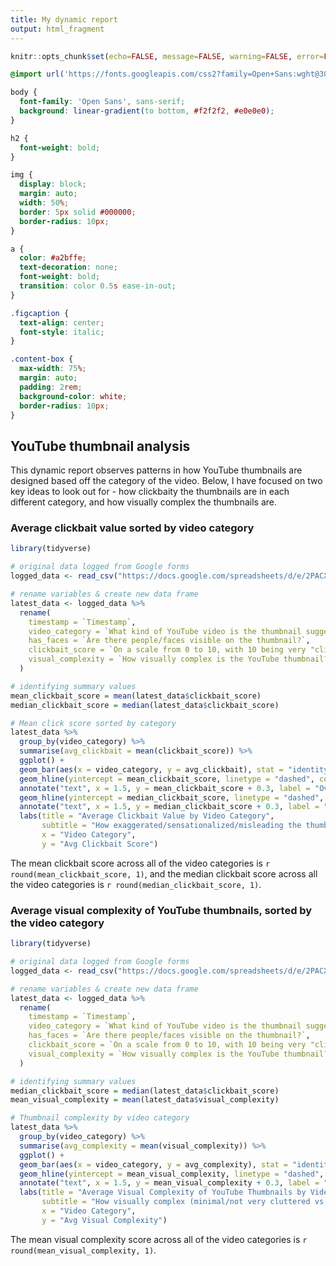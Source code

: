 ```yaml
---
title: My dynamic report
output: html_fragment
---
```


```r
knitr::opts_chunk$set(echo=FALSE, message=FALSE, warning=FALSE, error=FALSE)

```

```css
@import url('https://fonts.googleapis.com/css2?family=Open+Sans:wght@300..800&family=Roboto&display=swap');

body {
  font-family: 'Open Sans', sans-serif;
  background: linear-gradient(to bottom, #f2f2f2, #e0e0e0);
}

h2 {
  font-weight: bold;
}

img {
  display: block;
  margin: auto;
  width: 50%;
  border: 5px solid #000000;
  border-radius: 10px;
}

a {
  color: #a2bffe;
  text-decoration: none;
  font-weight: bold;
  transition: color 0.5s ease-in-out;
}

.figcaption {
  text-align: center;
  font-style: italic;
}

.content-box {
  max-width: 75%;
  margin: auto;
  padding: 2rem;
  background-color: white;
  border-radius: 10px;
}

```
<div class="content-box">
## YouTube thumbnail analysis

This dynamic report observes patterns in how YouTube thumbnails are designed based off the category of the video.
Below, I have focused on two key ideas to look out for - how clickbaity the thumbnails are in each different category, and how visually complex the thumbnails are. 

### Average clickbait value sorted by video category

```r
library(tidyverse)

# original data logged from Google forms
logged_data <- read_csv("https://docs.google.com/spreadsheets/d/e/2PACX-1vSB5uWBQ7zIPmwYYxTWnseFjsoVWPTGBp4nYuq2b4FMHCtaMSnTWFKiYo3wRrKRmMv1QmnkJKc9aQB_/pub?gid=1101770303&single=true&output=csv")

# rename variables & create new data frame
latest_data <- logged_data %>%
  rename(
    timestamp = `Timestamp`,
    video_category = `What kind of YouTube video is the thumbnail suggesting?`,
    has_faces = `Are there people/faces visible on the thumbnail?`,
    clickbait_score = `On a scale from 0 to 10, with 10 being very "clickbaity", how "clickbait" is the thumbnail? (How exaggerated/sensationalized/misleading) is the thumbnail?`,
    visual_complexity = `How visually complex is the YouTube thumbnail? With 1 Being minimal/less cluttered, and 5 being very cluttered, with many things present in the thumbnail.`
  )

# identifying summary values
mean_clickbait_score = mean(latest_data$clickbait_score)
median_clickbait_score = median(latest_data$clickbait_score)

# Mean click score sorted by category
latest_data %>%
  group_by(video_category) %>%
  summarise(avg_clickbait = mean(clickbait_score)) %>% 
  ggplot() +
  geom_bar(aes(x = video_category, y = avg_clickbait), stat = "identity") +
  geom_hline(yintercept = mean_clickbait_score, linetype = "dashed", color = "red") +
  annotate("text", x = 1.5, y = mean_clickbait_score + 0.3, label = "Overall Avg Clickbait Score") +
  geom_hline(yintercept = median_clickbait_score, linetype = "dashed", color = "red") +
  annotate("text", x = 1.5, y = median_clickbait_score + 0.3, label = "Median Clickbait Score") +
  labs(title = "Average Clickbait Value by Video Category",
       subtitle = "How exaggerated/sensationalized/misleading the thumbnails are for each category of YouTube videos.",
       x = "Video Category",
       y = "Avg Clickbait Score")

```


The mean clickbait score across all of the video categories is `r round(mean_clickbait_score, 1)`,
and the median clickbait score across all the video categories is `r round(median_clickbait_score, 1)`.

### Average visual complexity of YouTube thumbnails, sorted by the video category
```r
library(tidyverse)

# original data logged from Google forms
logged_data <- read_csv("https://docs.google.com/spreadsheets/d/e/2PACX-1vSB5uWBQ7zIPmwYYxTWnseFjsoVWPTGBp4nYuq2b4FMHCtaMSnTWFKiYo3wRrKRmMv1QmnkJKc9aQB_/pub?gid=1101770303&single=true&output=csv")

# rename variables & create new data frame
latest_data <- logged_data %>%
  rename(
    timestamp = `Timestamp`,
    video_category = `What kind of YouTube video is the thumbnail suggesting?`,
    has_faces = `Are there people/faces visible on the thumbnail?`,
    clickbait_score = `On a scale from 0 to 10, with 10 being very "clickbaity", how "clickbait" is the thumbnail? (How exaggerated/sensationalized/misleading) is the thumbnail?`,
    visual_complexity = `How visually complex is the YouTube thumbnail? With 1 Being minimal/less cluttered, and 5 being very cluttered, with many things present in the thumbnail.`
  )

# identifying summary values
median_clickbait_score = median(latest_data$clickbait_score)
mean_visual_complexity = mean(latest_data$visual_complexity)

# Thumbnail complexity by video category
latest_data %>%
  group_by(video_category) %>%
  summarise(avg_complexity = mean(visual_complexity)) %>%
  ggplot() +
  geom_bar(aes(x = video_category, y = avg_complexity), stat = "identity") +
  geom_hline(yintercept = mean_visual_complexity, linetype = "dashed", color = "red") +
  annotate("text", x = 1.5, y = mean_visual_complexity + 0.3, label = "Overall Avg Visual Complexity") +
  labs(title = "Average Visual Complexity of YouTube Thumbnails by Video Category",
       subtitle = "How visually complex (minimal/not very cluttered vs very cluttered) the thumbnails are for each category of YouTube videos.",
       x = "Video Category",
       y = "Avg Visual Complexity")
```


The mean visual complexity score across all of the video categories is `r round(mean_visual_complexity, 1)`. 
</div>
